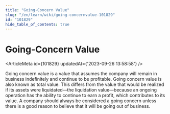 ```yaml
---
title: "Going-Concern Value"
slug: "/en/learn/wiki/going-concernvalue-101829"
id: "101829"
hide_table_of_contents: true
---
```



# Going-Concern Value

<ArticleMeta id={101829} updatedAt={'2023-09-26 13:58:58'} />
<div className='border-solid border-b border-t-0 my-4 border-[var(--ifm-color-gray-300)]' />

Going concern value is a value that assumes the company will remain in business indefinitely and continue to be profitable. Going concern value is also known as total value. This differs from the value that would be realized if its assets were liquidated—the liquidation value—because an ongoing operation has the ability to continue to earn a profit, which contributes to its value. A company should always be considered a going concern unless there is a good reason to believe that it will be going out of business.
